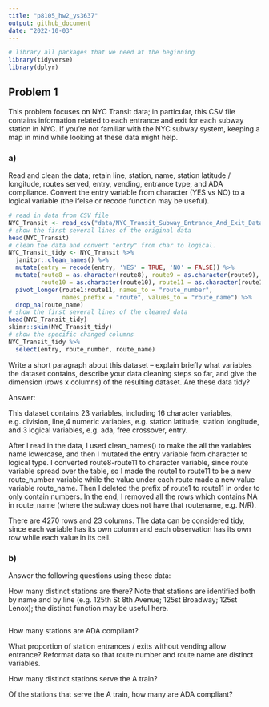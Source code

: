 ```yaml
---
title: "p8105_hw2_ys3637"
output: github_document
date: "2022-10-03"
---
```


```r
# library all packages that we need at the beginning
library(tidyverse)
library(dplyr)
```

## Problem 1

This problem focuses on NYC Transit data; in particular, this CSV file contains information related to each entrance and exit for each subway station in NYC. If you’re not familiar with the NYC subway system, keeping a map in mind while looking at these data might help.

### a)

Read and clean the data; retain line, station, name, station latitude / longitude, routes served, entry, vending, entrance type, and ADA compliance. Convert the entry variable from character (YES vs NO) to a logical variable (the ifelse or recode function may be useful).

```r
# read in data from CSV file
NYC_Transit <- read_csv("data/NYC_Transit_Subway_Entrance_And_Exit_Data.csv")
# show the first several lines of the original data
head(NYC_Transit)
# clean the data and convert "entry" from char to logical.
NYC_Transit_tidy <- NYC_Transit %>% 
  janitor::clean_names() %>% 
  mutate(entry = recode(entry, 'YES' = TRUE, 'NO' = FALSE)) %>% 
  mutate(route8 = as.character(route8), route9 = as.character(route9),
         route10 = as.character(route10), route11 = as.character(route11)) %>% 
  pivot_longer(route1:route11, names_to = "route_number",
               names_prefix = "route", values_to = "route_name") %>% 
  drop_na(route_name)
# show the first several lines of the cleaned data
head(NYC_Transit_tidy)
skimr::skim(NYC_Transit_tidy)
# show the specific changed columns
NYC_Transit_tidy %>% 
  select(entry, route_number, route_name)
```

Write a short paragraph about this dataset – explain briefly what variables the dataset contains, describe your data cleaning steps so far, and give the dimension (rows x columns) of the resulting dataset. Are these data tidy?

Answer:

This dataset contains 23 variables, including 16 character variables, e.g. division, line,4 numeric variables, e.g. station latitude, station longitude, and 3 logical variables, e.g. ada, free crossover, entry.

After I read in the data, I used clean_names() to make the all the variables name lowercase, and then I mutated the entry variable from character to logical type. I converted route8-route11 to character variable, since route variable spread over the table, so I made the route1 to route11 to be a new route_number variable while the value under each route made a new value variable route_name. Then I deleted the prefix of route1 to route11 in order to only contain numbers. In the end, I removed all the rows which contains NA in route_name (where the subway does not have that routename, e.g. N/R).

There are 4270 rows and 23 columns. The data can be considered tidy, since each variable has its own column and each observation has its own row while each value in its cell.

### b)

Answer the following questions using these data:

How many distinct stations are there? Note that stations are identified both by name and by line (e.g. 125th St 8th Avenue; 125st Broadway; 125st Lenox); the distinct function may be useful here.

```r

```

How many stations are ADA compliant?

What proportion of station entrances / exits without vending allow entrance?
Reformat data so that route number and route name are distinct variables. 

How many distinct stations serve the A train? 

Of the stations that serve the A train, how many are ADA compliant?






